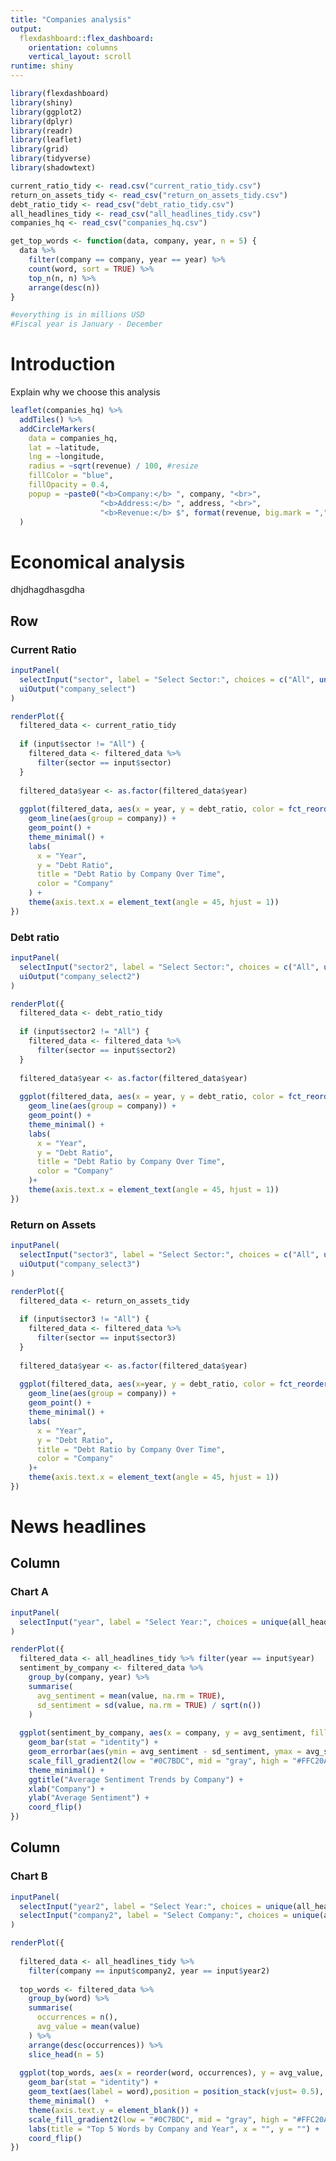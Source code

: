 ```yaml
---
title: "Companies analysis"
output: 
  flexdashboard::flex_dashboard:
    orientation: columns
    vertical_layout: scroll 
runtime: shiny
---
```


```r
library(flexdashboard)
library(shiny)
library(ggplot2)
library(dplyr)
library(readr)
library(leaflet)
library(grid)
library(tidyverse)
library(shadowtext)

current_ratio_tidy <- read.csv("current_ratio_tidy.csv")
return_on_assets_tidy <- read_csv("return_on_assets_tidy.csv")
debt_ratio_tidy <- read_csv("debt_ratio_tidy.csv")
all_headlines_tidy <- read_csv("all_headlines_tidy.csv")
companies_hq <- read_csv("companies_hq.csv")

get_top_words <- function(data, company, year, n = 5) {
  data %>%
    filter(company == company, year == year) %>%
    count(word, sort = TRUE) %>%
    top_n(n, n) %>%
    arrange(desc(n))
}

#everything is in millions USD
#Fiscal year is January - December
```

Introduction
==========================

Explain why we choose this analysis

```r
leaflet(companies_hq) %>%
  addTiles() %>%
  addCircleMarkers(
    data = companies_hq,
    lat = ~latitude,
    lng = ~longitude,
    radius = ~sqrt(revenue) / 100, #resize
    fillColor = "blue",
    fillOpacity = 0.4,
    popup = ~paste0("<b>Company:</b> ", company, "<br>",
                    "<b>Address:</b> ", address, "<br>",
                    "<b>Revenue:</b> $", format(revenue, big.mark = ","))
  )
```


Economical analysis
==========================
dhjdhagdhasgdha

Row {.tabset .tabset-fade}
-------------------------
### Current Ratio

```r
inputPanel(
  selectInput("sector", label = "Select Sector:", choices = c("All", unique(current_ratio_tidy$sector))),
  uiOutput("company_select")
)

renderPlot({
  filtered_data <- current_ratio_tidy
  
  if (input$sector != "All") {
    filtered_data <- filtered_data %>%
      filter(sector == input$sector)
  }
  
  filtered_data$year <- as.factor(filtered_data$year)
  
  ggplot(filtered_data, aes(x = year, y = debt_ratio, color = fct_reorder2(company, year, debt_ratio))) +
    geom_line(aes(group = company)) +
    geom_point() +
    theme_minimal() +
    labs(
      x = "Year",
      y = "Debt Ratio",
      title = "Debt Ratio by Company Over Time",
      color = "Company"
    ) +
    theme(axis.text.x = element_text(angle = 45, hjust = 1))
})
```


### Debt ratio
```r
inputPanel(
  selectInput("sector2", label = "Select Sector:", choices = c("All", unique(debt_ratio_tidy$sector))),
  uiOutput("company_select2")
)

renderPlot({
  filtered_data <- debt_ratio_tidy
  
  if (input$sector2 != "All") {
    filtered_data <- filtered_data %>%
      filter(sector == input$sector2)
  }
  
  filtered_data$year <- as.factor(filtered_data$year)
  
  ggplot(filtered_data, aes(x = year, y = debt_ratio, color = fct_reorder2(company, year, debt_ratio))) +
    geom_line(aes(group = company)) +
    geom_point() +
    theme_minimal() +
    labs(
      x = "Year",
      y = "Debt Ratio",
      title = "Debt Ratio by Company Over Time",
      color = "Company"
    )+
    theme(axis.text.x = element_text(angle = 45, hjust = 1))
})
```

### Return on Assets

```r
inputPanel(
  selectInput("sector3", label = "Select Sector:", choices = c("All", unique(return_on_assets_tidy$sector))),
  uiOutput("company_select3")
)

renderPlot({
  filtered_data <- return_on_assets_tidy
  
  if (input$sector3 != "All") {
    filtered_data <- filtered_data %>%
      filter(sector == input$sector3)
  }
  
  filtered_data$year <- as.factor(filtered_data$year)
  
  ggplot(filtered_data, aes(x=year, y = debt_ratio, color = fct_reorder2(company, year, debt_ratio))) +
    geom_line(aes(group = company)) +
    geom_point() +
    theme_minimal() +
    labs(
      x = "Year",
      y = "Debt Ratio",
      title = "Debt Ratio by Company Over Time",
      color = "Company"
    )+
    theme(axis.text.x = element_text(angle = 45, hjust = 1))
})

```

News headlines
==========================

Column {data-width=650}
-----------------------------------------------------------------------

### Chart A

```r
inputPanel(
  selectInput("year", label = "Select Year:", choices = unique(all_headlines_tidy$year))
)

renderPlot({
  filtered_data <- all_headlines_tidy %>% filter(year == input$year)
  sentiment_by_company <- filtered_data %>%
    group_by(company, year) %>%
    summarise(
      avg_sentiment = mean(value, na.rm = TRUE),
      sd_sentiment = sd(value, na.rm = TRUE) / sqrt(n())
    )
  
  ggplot(sentiment_by_company, aes(x = company, y = avg_sentiment, fill = avg_sentiment)) +
    geom_bar(stat = "identity") +
    geom_errorbar(aes(ymin = avg_sentiment - sd_sentiment, ymax = avg_sentiment + sd_sentiment), width = 0.2) +
    scale_fill_gradient2(low = "#0C7BDC", mid = "gray", high = "#FFC20A", midpoint = 0) +
    theme_minimal() +
    ggtitle("Average Sentiment Trends by Company") +
    xlab("Company") +
    ylab("Average Sentiment") +
    coord_flip()
})
```

Column {data-width=350}
-----------------------------------------------------------------------

### Chart B

```r
inputPanel(
  selectInput("year2", label = "Select Year:", choices = unique(all_headlines_tidy$year)),
  selectInput("company2", label = "Select Company:", choices = unique(all_headlines_tidy$company))
)

renderPlot({
  
  filtered_data <- all_headlines_tidy %>%
    filter(company == input$company2, year == input$year2)
  
  top_words <- filtered_data %>%
    group_by(word) %>%
    summarise(
      occurrences = n(),
      avg_value = mean(value)
    ) %>%
    arrange(desc(occurrences)) %>%
    slice_head(n = 5)
  
  ggplot(top_words, aes(x = reorder(word, occurrences), y = avg_value, fill = avg_value)) +
    geom_bar(stat = "identity") +
    geom_text(aes(label = word),position = position_stack(vjust= 0.5), colour = "white") + 
    theme_minimal()  +
    theme(axis.text.y = element_blank()) +
    scale_fill_gradient2(low = "#0C7BDC", mid = "gray", high = "#FFC20A", midpoint = 0) +
    labs(title = "Top 5 Words by Company and Year", x = "", y = "") +
    coord_flip()
})
```